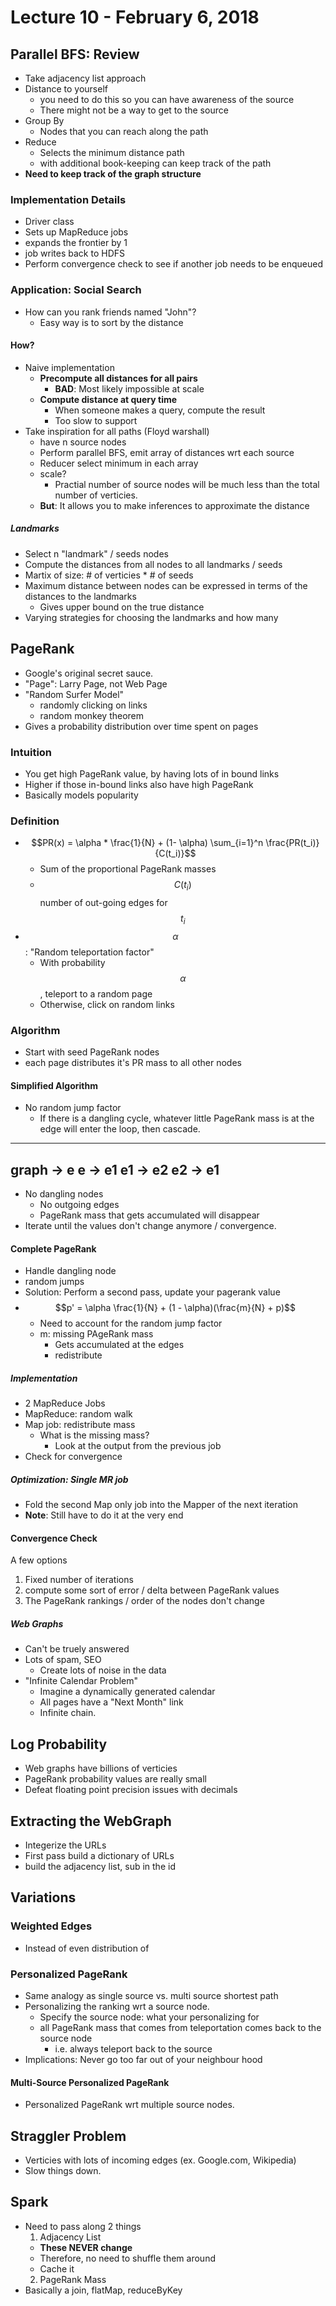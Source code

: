 # Lecture 10 - February 6, 2018

## Parallel BFS: Review
- Take adjacency list approach
- Distance to yourself
  - you need to do this so you can have awareness of the source
  - There might not be a way to get to the source
- Group By
  - Nodes that you can reach along the path
- Reduce
  - Selects the minimum distance path
  - with additional book-keeping can keep track of the path
- **Need to keep track of the graph structure**

### Implementation Details
- Driver class
- Sets up MapReduce jobs
- expands the frontier by 1
- job writes back to HDFS
- Perform convergence check to see if another job needs to be enqueued

### Application: Social Search
- How can you rank friends named "John"?
  - Easy way is to sort by the distance

#### How?
- Naive implementation
  - **Precompute all distances for all pairs**
    - **BAD**: Most likely impossible at scale
  - **Compute distance at query time**
    - When someone makes a query, compute the result
    - Too slow to support
- Take inspiration for all paths (Floyd warshall)
  - have n source nodes
  - Perform parallel BFS, emit array of distances wrt each source
  - Reducer select minimum in each array
  - scale?
    - Practial number of source nodes will be much less than the total number of verticies.
  - **But**: It allows you to make inferences to approximate the distance

##### Landmarks
- Select n "landmark" / seeds nodes
- Compute the distances from all nodes to all landmarks / seeds
- Martix of size: \# of verticies * \# of seeds
- Maximum distance between nodes can be expressed in terms of the distances to the landmarks
  - Gives upper bound on the true distance
- Varying strategies for choosing the landmarks and how many

## PageRank
- Google's original secret sauce.
- "Page": Larry Page, not Web Page
- "Random Surfer Model"
  - randomly clicking on links
  - random monkey theorem
- Gives a probability distribution over time spent on pages

### Intuition
- You get high PageRank value, by having lots of in bound links
- Higher if those in-bound links also have high PageRank
- Basically models popularity

### Definition
- $$PR(x) = \alpha * \frac{1}{N} + (1- \alpha) \sum_{i=1}^n \frac{PR(t_i)}{C(t_i)}$$
  - Sum of the proportional PageRank masses
  - $$C(t_i)$$ number of out-going edges for $$t_i$$
- $$\alpha$$: "Random teleportation factor"
  - With probability $$\alpha$$, teleport to a random page
  - Otherwise, click on random links

### Algorithm
- Start with seed PageRank nodes
- each page distributes it's PR mass to all other nodes

#### Simplified Algorithm
- No random jump factor
  - If there is a dangling cycle, whatever little PageRank mass is at the edge will enter the loop, then cascade.
----------
graph -> e
e -> e1
e1 -> e2
e2 -> e1
--------

- No dangling nodes
  - No outgoing edges
  - PageRank mass that gets accumulated will disappear
- Iterate until the values don't change anymore / convergence.

#### Complete PageRank
- Handle dangling node
- random jumps
- Solution: Perform a second pass, update your pagerank value
- $$p' = \alpha \frac{1}{N} + (1 - \alpha)(\frac{m}{N} + p)$$
  - Need to account for the random jump factor
  - m: missing PAgeRank mass
    - Gets accumulated at the edges
    - redistribute

##### Implementation
- 2 MapReduce Jobs
- MapReduce: random walk
- Map job: redistribute mass
  - What is the missing mass?
    - Look at the output from the previous job
- Check for convergence

##### Optimization: Single MR job
- Fold the second Map only job into the Mapper of the next iteration
- **Note**: Still have to do it at the very end

#### Convergence Check
A few options
1. Fixed number of iterations
2. compute some sort of error / delta between PageRank values
3. The PageRank rankings / order of the nodes don't change

##### Web Graphs
- Can't be truely answered
- Lots of spam, SEO
  - Create lots of noise in the data
- "Infinite Calendar Problem"
  - Imagine a dynamically generated calendar
  - All pages have a "Next Month" link
  - Infinite chain.

## Log Probability
- Web graphs have billions of verticies
- PageRank probability values are really small
- Defeat floating point precision issues with decimals

## Extracting the WebGraph
- Integerize the URLs
- First pass build a dictionary of URLs
- build the adjacency list, sub in the id

## Variations

### Weighted Edges
- Instead of even distribution of

### Personalized PageRank
- Same analogy as single source vs. multi source shortest path
- Personalizing the ranking wrt a source node.
  - Specify the source node: what your personalizing for
  - all PageRank mass that comes from teleportation comes back to the source node
    - i.e. always teleport back to the source
- Implications: Never go too far out of your neighbour hood

#### Multi-Source Personalized PageRank
- Personalized PageRank wrt multiple source nodes.

## Straggler Problem
- Verticies with lots of incoming edges (ex. Google.com, Wikipedia)
- Slow things down.

## Spark
- Need to pass along 2 things
  1. Adjacency List
    - **These NEVER change**
    - Therefore, no need to shuffle them around
    - Cache it
  2. PageRank Mass
- Basically a join, flatMap, reduceByKey
